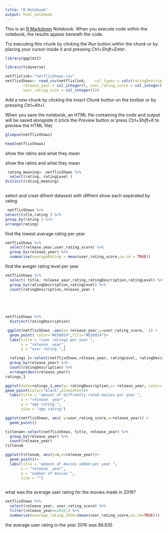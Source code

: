 ---
title: "R Notebook"
output: html_notebook
---

This is an [R Markdown](http://rmarkdown.rstudio.com) Notebook. When you execute code within the notebook, the results appear beneath the code.

Try executing this chunk by clicking the *Run* button within the chunk or by placing your cursor inside it and pressing *Ctrl+Shift+Enter*.

```{r}
library(ggplot2)

```

```{r}
library(tidyverse)
```

```{r}


netflixlink<-"netflixShows.csv"
netflixShows<- read_csv(netflixlink,    col_types = cols(ratingDescription = col_integer(), 
        release_year = col_integer(), user_rating_score = col_integer(), 
        user_rating_size = col_integer()))
```

Add a new chunk by clicking the *Insert Chunk* button on the toolbar or by pressing *Ctrl+Alt+I*.

When you save the notebook, an HTML file containing the code and output will be saved alongside it (click the *Preview* button or press *Ctrl+Shift+K* to preview the HTML file).

```{r}
glimpse(netflixShows)


```

```{r}
head(netflixShows)
```

show the ratins and what they mean



show the ratins and what they mean 

```{r}
 rating_meaning<- netflixShows %>% 
  select(rating, ratingLevel )
distinct(rating_meaning)
 
```

select and creat difrent datasest with diffrent show each seperated by rating

```{r}
 netflixShows %>% 
select(title,rating ) %>% 
group_by(rating ) %>% 
arrange(rating)
```

find the lowest average rating per year

```{r}
netflixShows %>% 
  select(release_year,user_rating_score) %>% 
  group_by(release_year) %>% 
  summarise(averageRating = mean(user_rating_score,na.rm = TRUE))
```

find the aveger rating level per year

```{r}
netflixShows %>% 
  select( title, release_year,rating,ratingDescription,ratingLevel) %>% 
  group_by(ratingDescription,ratingLevel) %>% 
  count(ratingDescription,release_year )

  
 
  
```

```{r}
netflixShows %>% 
  distinct(ratingDescription)
```

```{r}
 ggplot(netflixShows ,aes(x= release_year,y=user_rating_score,  )) +
  geom_point( color="#E50914",fill="#E50914")+
  labs(title = "user ratings per year ",
       x = "release  year",
       y = "user rating ",)

```

```{r}
  ratings_1<-select(netflixShows,release_year, ratingLevel, ratingDescription) %>% 
  group_by(release_year) %>% 
  count(ratingDescription) %>% 
  arrange(desc(release_year))
ratings_1
```

```{r}


ggplot(data=ratings_1,aes(y= ratingDescription,x= release_year, color= rating)) +
geom_point(color="black",binwidth=5)+
  labs(title = "amount of diffrently rated movies per year ",
       x = "release  year",
       y = "age rating ",
       size = "age rating")
```












```{r}
ggplot(netflixShows, aes( y=user_rating_score,x=release_year)) +
  geom_point() 

```
```{r}
titlenum<-select(netflixShows, title, release_year) %>% 
  group_by(release_year) %>% 
  count(release_year)
titlenum
```

```{r}

ggplot(titlenum, aes(y=n,x=release_year))+
  geom_point()+ 
  labs(title = "amount of movies added per year ",
       x = "release  year",
       y = "number of movies ",
       size = "")
       
```



what was the average user rating for the movies made in 2016?
```{r}
netflixShows %>% 
  select(release_year, user_rating_score) %>% 
  filter(release_year==2016,) %>% 
  summarize(average_rating_2016=(mean(user_rating_score,na.rm=TRUE)))
```



the average user rating in the year 2016 was 86.835












